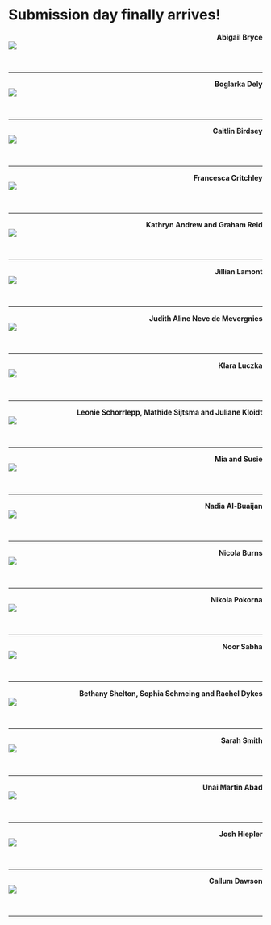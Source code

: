 # Submission day finally arrives! {-}


<div>
<span style = "float: right;">**Abigail Bryce**</span>
<br>
<img src="images/Abigail_Bryce.jpeg"> 
</div>


<div>
<br>
</div>

---

<div>
<span style = "float: right;">**Boglarka Dely**</span>
<br>
<img src="images/Boglarka_dissertation.jpg"> 
</div>


<div>
<br>
</div>

---

<div>
<span style = "float: right;">**Caitlin Birdsey**</span>
<br>
<img src="images/Caitlin_cloisters.jpg"> 
</div>


<div>
<br>
</div>

---

<div>
<span style = "float: right;">**Francesca Critchley**</span>
<br>
<img src="images/Francesca2.jpeg"> 
</div>


<div>
<br>
</div>

---

<div>
<span style = "float: right;">**Kathryn Andrew and Graham Reid**</span>
<br>
<img src="images/Graham_Reid_Kathryn_Andrew_Picture_Dissertations.jpg"> 
</div>


<div>
<br>
</div>

---

<div>
<span style = "float: right;">**Jillian Lamont**</span>
<br>
<img src="images/Jillian_Lamont.jpeg"> 
</div>


<div>
<br>
</div>

---

<div>
<span style = "float: right;">**Judith Aline Neve de Mevergnies**</span>
<br>
<img src="images/Judith.jpg"> 
</div>


<div>
<br>
</div>

---

<div>
<span style = "float: right;">**Klara Luczka**</span>
<br>
<img src="images/Klara_diss.jpg"> 
</div>


<div>
<br>
</div>

---

<div>
<span style = "float: right;">**Leonie Schorrlepp, Mathide Sijtsma and Juliane Kloidt**</span>
<br>
<img src="images/Leonie_Mathilde_Juliane.jpeg"> 
</div>


<div>
<br>
</div>

---


<div>
<span style = "float: right;">**Mia and Susie**</span>
<br>
<img src="images/Mia_diss_2.jpeg"> 
</div>


<div>
<br>
</div>

---

<div>
<span style = "float: right;">**Nadia Al-Buaijan**</span>
<br>
<img src="images/Nadia_diss_1.jpeg"> 
</div>


<div>
<br>
</div>

---

<div>
<span style = "float: right;">**Nicola Burns**</span>
<br>
<img src="images/Nicola_ dissertation.jpg"> 
</div>


<div>
<br>
</div>

---


<div>
<span style = "float: right;">**Nikola Pokorna**</span>
<br>
<img src="images/Nikola_diss.JPG"> 
</div>


<div>
<br>
</div>

---


<div>
<span style = "float: right;">**Noor Sabha**</span>
<br>
<img src="images/Noor1.jpg"> 
</div>


<div>
<br>
</div>

---


<div>
<span style = "float: right;">**Bethany Shelton, Sophia Schmeing and Rachel Dykes**</span>
<br>
<img src="images/Rachel1.jpg"> 
</div>


<div>
<br>
</div>

---


<div>
<span style = "float: right;">**Sarah Smith**</span>
<br>
<img src="images/Sarah_diss.jpeg"> 
</div>


<div>
<br>
</div>

---


<div>
<span style = "float: right;">**Unai Martin Abad**</span>
<br>
<img src="images/UnaiMartinAbad.JPEG"> 
</div>


<div>
<br>
</div>

---

<div>
<span style = "float: right;">**Josh Hiepler**</span>
<br>
<img src="images/Josh_Heipler.jpg"> 
</div>

<div>
<br>
</div>

---

<div>
<span style = "float: right;">**Callum Dawson**</span>
<br>
<img src="images/Callum_diss.png"> 
</div>

<div>
<br>
</div>

---